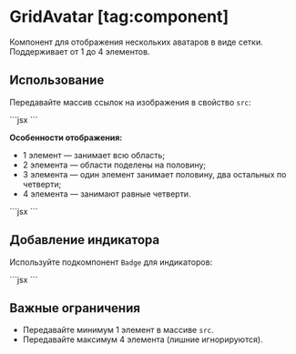 <Overview>

# GridAvatar [tag:component]

Компонент для отображения нескольких аватаров в виде сетки. Поддерживает от 1 до 4 элементов.

</Overview>

## Использование

Передавайте массив ссылок на изображения в свойство `src`:

<Playground>
  ```jsx
  <GridAvatar
    src={[
      'https://avatars.githubusercontent.com/u/61377022?s=50',
      'https://avatars.githubusercontent.com/u/5850354?s=50',
      'https://avatars.githubusercontent.com/u/7431217?s=50',
      'https://avatars.githubusercontent.com/u/14944123?s=50',
    ]}
  />
  ```
</Playground>

**Особенности отображения:**

- 1 элемент — занимает всю область;
- 2 элемента — области поделены на половину;
- 3 элемента — один элемент занимает половину, два остальных по четверти;
- 4 элемента — занимают равные четверти.

<Playground>
  ```jsx
  <GridAvatar src={['https://avatars.githubusercontent.com/u/61377022?s=50']} />
  <GridAvatar
    src={[
      'https://avatars.githubusercontent.com/u/61377022?s=50',
      'https://avatars.githubusercontent.com/u/5850354?s=50',
    ]}
  />
  <GridAvatar
    src={[
      'https://avatars.githubusercontent.com/u/61377022?s=50',
      'https://avatars.githubusercontent.com/u/7431217?s=50',
      'https://avatars.githubusercontent.com/u/5850354?s=50',
    ]}
  />
  <GridAvatar
    src={[
      'https://avatars.githubusercontent.com/u/61377022?s=50',
      'https://avatars.githubusercontent.com/u/5850354?s=50',
      'https://avatars.githubusercontent.com/u/7431217?s=50',
      'https://avatars.githubusercontent.com/u/14944123?s=50',
    ]}
  />
  ```
</Playground>

## Добавление индикатора

Используйте подкомпонент `Badge` для индикаторов:

<Playground>
  ```jsx
  <GridAvatar
    src={[
      'https://avatars.githubusercontent.com/u/5850354?s=50',
      'https://avatars.githubusercontent.com/u/14944123?s=50',
    ]}
  >
    <GridAvatar.Badge background="stroke">
      <Icon20GiftCircleFillRed />
    </GridAvatar.Badge>
  </GridAvatar>
  ```
</Playground>

## Важные ограничения

- Передавайте минимум 1 элемент в массиве `src`.
- Передавайте максимум 4 элемента (лишние игнорируются).
